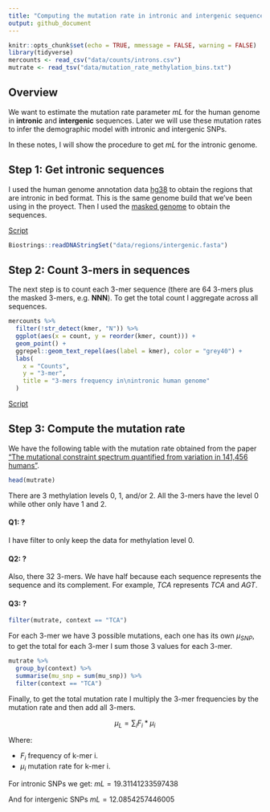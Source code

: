 ```yaml
---
title: "Computing the mutation rate in intronic and intergenic sequences"
output: github_document
---
```


```r
knitr::opts_chunk$set(echo = TRUE, mmessage = FALSE, warning = FALSE)
library(tidyverse)
mercounts <- read_csv("data/counts/introns.csv")
mutrate <- read_tsv("data/mutation_rate_methylation_bins.txt")
```
## Overview

We want to estimate the mutation rate parameter $mL$ for the human genome in **intronic** and **intergenic** sequences. Later we will use these mutation rates to infer the demographic model with intronic and intergenic SNPs.

In these notes, I will show the procedure to get $mL$ for the intronic genome.

## Step 1: Get intronic sequences

I used the human genome annotation data [hg38](https://bioconductor.org/packages/release/data/annotation/html/TxDb.Hsapiens.UCSC.hg38.knownGene.html) to obtain the regions that are intronic in bed format. This is the same genome build that we've been using in the proyect. Then I used the [masked genome](https://www.bioconductor.org/packages/BSgenome.Hsapiens.UCSC.hg38.masked/) to obtain the sequences.

[Script](00-get-intronic-intergenic-regions.R)

```r
Biostrings::readDNAStringSet("data/regions/intergenic.fasta")
```

## Step 2: Count 3-mers in sequences

The next step is to count each 3-mer sequence (there are 64 3-mers plus the masked 3-mers, e.g. **NNN**). To get the total count I aggregate across all sequences.

```r

mercounts %>% 
  filter(!str_detect(kmer, "N")) %>% 
  ggplot(aes(x = count, y = reorder(kmer, count))) +
  geom_point() +
  ggrepel::geom_text_repel(aes(label = kmer), color = "grey40") +
  labs(
    x = "Counts",
    y = "3-mer",
    title = "3-mers frequency in\nintronic human genome"
  )

```

[Script](count-3mers-in-seqs.py)

## Step 3: Compute the mutation rate

We have the following table with the mutation rate obtained from the paper ["The mutational constraint spectrum quantified from variation in 141,456 humans"](https://www.nature.com/articles/s41586-020-2308-7).

```r
head(mutrate)
```

There are 3 methylation levels 0, 1, and/or 2. All the 3-mers have the level 0 while other only have 1 and 2.

#### Q1: ?

I have filter to only keep the data for methylation level 0.


#### Q2: ?

Also, there 32 3-mers. We have half because each sequence represents the sequence and its complement. For example, *TCA* represents *TCA* and *AGT*.

#### Q3: ?


```r
filter(mutrate, context == "TCA") 
```

For each 3-mer we have 3 possible mutations, each one has its own $\mu_{SNP}$, to get 
the total for each 3-mer I sum those 3 values for each 3-mer.

```r
mutrate %>% 
  group_by(context) %>% 
  summarise(mu_snp = sum(mu_snp)) %>% 
  filter(context == "TCA")
```


Finally, to get the total mutation rate I multiply the 3-mer frequencies by the mutation rate and then add all 3-mers.

$$
\mu_L = \sum_{i} F_i * \mu_{i}
$$


Where:

- $F_i$ frequency of k-mer i.
- $\mu_i$ mutation rate for k-mer i.


For intronic SNPs we get: $mL = 19.31141233597438$

And for intergenic SNPs $mL = 12.0854257446005$ 